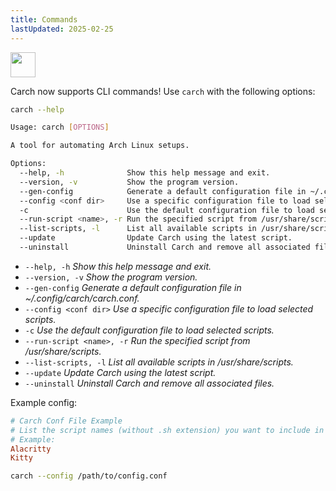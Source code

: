```yaml
---
title: Commands
lastUpdated: 2025-02-25
---
```



<img src="https://cdn-icons-png.flaticon.com/128/2581/2581117.png" width="40" />

Carch now supports CLI commands! Use `carch` with the following options:  

<Tabs syncKey="pkg">
<TabItem label="Cli">

```sh [CLI]
carch --help
```

</TabItem>
<TabItem label="Preview">

```sh
Usage: carch [OPTIONS]

A tool for automating Arch Linux setups.

Options:
  --help, -h              Show this help message and exit.
  --version, -v           Show the program version.
  --gen-config            Generate a default configuration file in ~/.config/carch/carch.conf.
  --config <conf dir>     Use a specific configuration file to load selected scripts.
  -c                      Use the default configuration file to load selected scripts.
  --run-script <name>, -r Run the specified script from /usr/share/scripts.
  --list-scripts, -l      List all available scripts in /usr/share/scripts.
  --update                Update Carch using the latest script.
  --uninstall             Uninstall Carch and remove all associated files.

```
</TabItem>
</Tabs>


  - `--help, -h`              *Show this help message and exit.*
  - `--version, -v`           *Show the program version.*
  - `--gen-config`            *Generate a default configuration file in ~/.config/carch/carch.conf.*
  - `--config <conf dir>`     *Use a specific configuration file to load selected scripts.*
  - `-c`                      *Use the default configuration file to load selected scripts.*
  - `--run-script <name>, -r` *Run the specified script from /usr/share/scripts.*
  - `--list-scripts, -l`      *List all available scripts in /usr/share/scripts.*
  - `--update`                *Update Carch using the latest script.*
  - `--uninstall`             *Uninstall Carch and remove all associated files.*

Example config:
```conf
# Carch Conf File Example
# List the script names (without .sh extension) you want to include in the menu.
# Example:
Alacritty
Kitty
```

```sh
carch --config /path/to/config.conf
```

